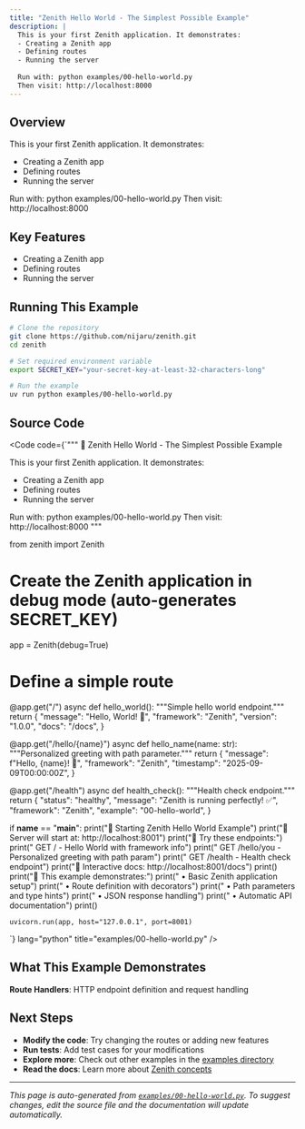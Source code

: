 ```yaml
---
title: "Zenith Hello World - The Simplest Possible Example"
description: |
  This is your first Zenith application. It demonstrates:
  - Creating a Zenith app
  - Defining routes
  - Running the server
  
  Run with: python examples/00-hello-world.py
  Then visit: http://localhost:8000
---
```



<div class="example-header">
  <Badge text="Beginner" variant="success" />
  
  
  
</div>

## Overview

This is your first Zenith application. It demonstrates:
- Creating a Zenith app
- Defining routes
- Running the server

Run with: python examples/00-hello-world.py
Then visit: http://localhost:8000


## Key Features

- Creating a Zenith app
- Defining routes
- Running the server


## Running This Example

```bash
# Clone the repository
git clone https://github.com/nijaru/zenith.git
cd zenith

# Set required environment variable
export SECRET_KEY="your-secret-key-at-least-32-characters-long"

# Run the example
uv run python examples/00-hello-world.py
```

## Source Code

<Code code={`"""
🚀 Zenith Hello World - The Simplest Possible Example

This is your first Zenith application. It demonstrates:
- Creating a Zenith app
- Defining routes
- Running the server

Run with: python examples/00-hello-world.py
Then visit: http://localhost:8000
"""

from zenith import Zenith

# Create the Zenith application in debug mode (auto-generates SECRET_KEY)
app = Zenith(debug=True)


# Define a simple route
@app.get("/")
async def hello_world():
    """Simple hello world endpoint."""
    return \{
        "message": "Hello, World! 🚀",
        "framework": "Zenith",
        "version": "1.0.0",
        "docs": "/docs",
    \}


@app.get("/hello/\{name\}")
async def hello_name(name: str):
    """Personalized greeting with path parameter."""
    return \{
        "message": f"Hello, \{name\}! 👋",
        "framework": "Zenith",
        "timestamp": "2025-09-09T00:00:00Z",
    \}


@app.get("/health")
async def health_check():
    """Health check endpoint."""
    return \{
        "status": "healthy",
        "message": "Zenith is running perfectly! ✅",
        "framework": "Zenith",
        "example": "00-hello-world",
    \}


if __name__ == "__main__":
    print("🚀 Starting Zenith Hello World Example")
    print("📍 Server will start at: http://localhost:8001")
    print("🔗 Try these endpoints:")
    print("   GET /           - Hello World with framework info")
    print("   GET /hello/you  - Personalized greeting with path param")
    print("   GET /health     - Health check endpoint")
    print("📖 Interactive docs: http://localhost:8001/docs")
    print()
    print("🎨 This example demonstrates:")
    print("   • Basic Zenith application setup")
    print("   • Route definition with decorators")
    print("   • Path parameters and type hints")
    print("   • JSON response handling")
    print("   • Automatic API documentation")
    print()


    uvicorn.run(app, host="127.0.0.1", port=8001)
`} lang="python" title="examples/00-hello-world.py" />

## What This Example Demonstrates

**Route Handlers**: HTTP endpoint definition and request handling

## Next Steps

- **Modify the code**: Try changing the routes or adding new features
- **Run tests**: Add test cases for your modifications
- **Explore more**: Check out other examples in the [examples directory](https://github.com/nijaru/zenith/tree/main/examples)
- **Read the docs**: Learn more about [Zenith concepts](/concepts/)

---

*This page is auto-generated from [`examples/00-hello-world.py`](https://github.com/nijaru/zenith/blob/main/examples/00-hello-world.py).
To suggest changes, edit the source file and the documentation will update automatically.*
